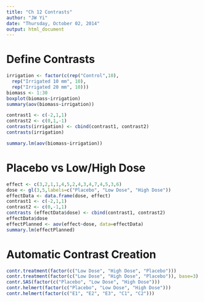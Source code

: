 ```yaml
---
title: "Ch 12 Contrasts"
author: "JW Yi"
date: "Thursday, October 02, 2014"
output: html_document
---
```


# Define Contrasts
```r
irrigation <- factor(c(rep("Control",10),
  rep("Irrigated 10 mm", 10), 
  rep("Irrigated 20 mm", 10)))
biomass <- 1:30
boxplot(biomass~irrigation)
summary(aov(biomass~irrigation))

contrast1 <- c(-2,1,1)
contrast2 <- c(0,1,-1)
contrasts(irrigation) <- cbind(contrast1, contrast2)
contrasts(irrigation)

summary.lm(aov(biomass~irrigation))
```

# Placebo vs Low/High Dose
```r
effect <- c(3,2,1,1,4,5,2,4,3,4,7,4,5,3,6)
dose <- gl(3,5,labels=c("Placebo", "Low Dose", "High Dose"))
effectData <- data.frame(dose, effect)
contrast1 <- c(-2,1,1)
contrast2 <- c(0,-1,1)
contrasts (effectData$dose) <- cbind(contrast1, contrast2)
effectData$dose
effectPlanned <- aov(effect~dose, data=effectData)
summary.lm(effectPlanned)
```

# Automatic Contrast Creation
```r
contr.treatment(factor(c("Low Dose", "High Dose", "Placebo")))
contr.treatment(factor(c("Low Dose", "High Dose", "Placebo")), base=3)
contr.SAS(factor(c("Placebo", "Low Dose", "High Dose")))
contr.helmert(factor(c("Placebo", "Low Dose", "High Dose")))
contr.helmert(factor(c("E1", "E2", "E3", "C1", "C2")))
```


